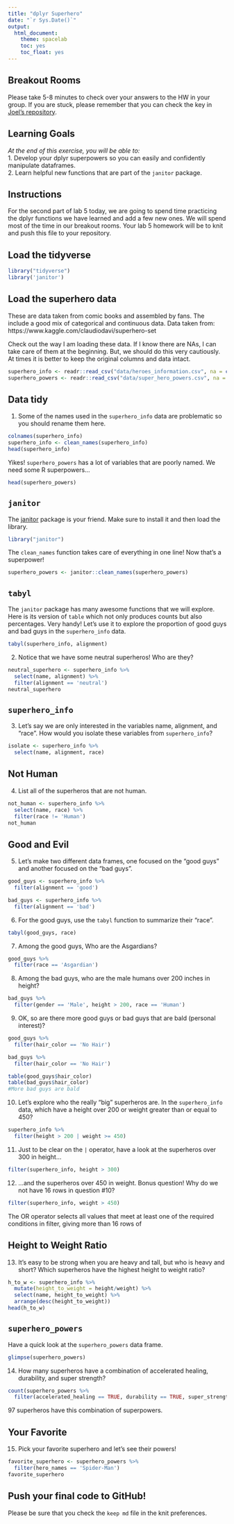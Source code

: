 ```yaml
---
title: "dplyr Superhero"
date: "`r Sys.Date()`"
output:
  html_document:
    theme: spacelab
    toc: yes
    toc_float: yes
---
```


## Breakout Rooms  
Please take 5-8 minutes to check over your answers to the HW in your group. If you are stuck, please remember that you can check the key in [Joel's repository](https://github.com/jmledford3115/BIS15LW2021_jledford).  

## Learning Goals  
*At the end of this exercise, you will be able to:*    
1. Develop your dplyr superpowers so you can easily and confidently manipulate dataframes.  
2. Learn helpful new functions that are part of the `janitor` package.  

## Instructions
For the second part of lab 5 today, we are going to spend time practicing the dplyr functions we have learned and add a few new ones. We will spend most of the time in our breakout rooms. Your lab 5 homework will be to knit and push this file to your repository.  

## Load the tidyverse
```r
library("tidyverse")
library('janitor')
```

## Load the superhero data
These are data taken from comic books and assembled by fans. The include a good mix of categorical and continuous data.  Data taken from: https://www.kaggle.com/claudiodavi/superhero-set  

Check out the way I am loading these data. If I know there are NAs, I can take care of them at the beginning. But, we should do this very cautiously. At times it is better to keep the original columns and data intact.  
```r
superhero_info <- readr::read_csv("data/heroes_information.csv", na = c("", "-99", "-"))
superhero_powers <- readr::read_csv("data/super_hero_powers.csv", na = c("", "-99", "-"))
```

## Data tidy
1. Some of the names used in the `superhero_info` data are problematic so you should rename them here.  
```r
colnames(superhero_info)
superhero_info <- clean_names(superhero_info)
head(superhero_info)
```

Yikes! `superhero_powers` has a lot of variables that are poorly named. We need some R superpowers...
```r
head(superhero_powers)
```

## `janitor`
The [janitor](https://garthtarr.github.io/meatR/janitor.html) package is your friend. Make sure to install it and then load the library.  
```r
library("janitor")
```

The `clean_names` function takes care of everything in one line! Now that's a superpower!
```r
superhero_powers <- janitor::clean_names(superhero_powers)
```

## `tabyl`
The `janitor` package has many awesome functions that we will explore. Here is its version of `table` which not only produces counts but also percentages. Very handy! Let's use it to explore the proportion of good guys and bad guys in the `superhero_info` data.  

```r
tabyl(superhero_info, alignment)
```

2. Notice that we have some neutral superheros! Who are they?
```r
neutral_superhero <- superhero_info %>%
  select(name, alignment) %>%
  filter(alignment == 'neutral')
neutral_superhero
```

## `superhero_info`
3. Let's say we are only interested in the variables name, alignment, and "race". How would you isolate these variables from `superhero_info`?
```r
isolate <- superhero_info %>%
  select(name, alignment, race)
```

## Not Human
4. List all of the superheros that are not human.
```r
not_human <- superhero_info %>%
  select(name, race) %>%
  filter(race != 'Human')
not_human
```

## Good and Evil
5. Let's make two different data frames, one focused on the "good guys" and another focused on the "bad guys".
```r
good_guys <- superhero_info %>%
  filter(alignment == 'good')
```

```r
bad_guys <- superhero_info %>%
  filter(alignment == 'bad')
```

6. For the good guys, use the `tabyl` function to summarize their "race".
```r
tabyl(good_guys, race)
```

7. Among the good guys, Who are the Asgardians?
```r
good_guys %>%
  filter(race == 'Asgardian')
```

8. Among the bad guys, who are the male humans over 200 inches in height?
```r
bad_guys %>%
  filter(gender == 'Male', height > 200, race == 'Human')
```

9. OK, so are there more good guys or bad guys that are bald (personal interest)?
```r
good_guys %>%
  filter(hair_color == 'No Hair')

bad_guys %>%
  filter(hair_color == 'No Hair')

table(good_guys$hair_color)
table(bad_guys$hair_color)
#More bad guys are bald
```

10. Let's explore who the really "big" superheros are. In the `superhero_info` data, which have a height over 200 or weight greater than or equal to 450?
```r
superhero_info %>%
  filter(height > 200 | weight >= 450)
```

11. Just to be clear on the `|` operator,  have a look at the superheros over 300 in height...
```r
filter(superhero_info, height > 300)
```

12. ...and the superheros over 450 in weight. Bonus question! Why do we not have 16 rows in question #10?
```r
filter(superhero_info, weight > 450)
```
The OR operator selects all values that meet at least one of the required conditions in filter, giving more than 16 rows of 


## Height to Weight Ratio
13. It's easy to be strong when you are heavy and tall, but who is heavy and short? Which superheros have the highest height to weight ratio?
```r
h_to_w <- superhero_info %>%
  mutate(height_to_weight = height/weight) %>%
  select(name, height_to_weight) %>%
  arrange(desc(height_to_weight))
head(h_to_w)
```

## `superhero_powers`
Have a quick look at the `superhero_powers` data frame.  
```r
glimpse(superhero_powers)
```

14. How many superheros have a combination of accelerated healing, durability, and super strength?
```r
count(superhero_powers %>%
  filter(accelerated_healing == TRUE, durability == TRUE, super_strength == TRUE))
```
97 superheros have this combination of superpowers.

## Your Favorite
15. Pick your favorite superhero and let's see their powers!
```r
favorite_superhero <- superhero_powers %>%
  filter(hero_names == 'Spider-Man')
favorite_superhero
```

## Push your final code to GitHub!
Please be sure that you check the `keep md` file in the knit preferences.  